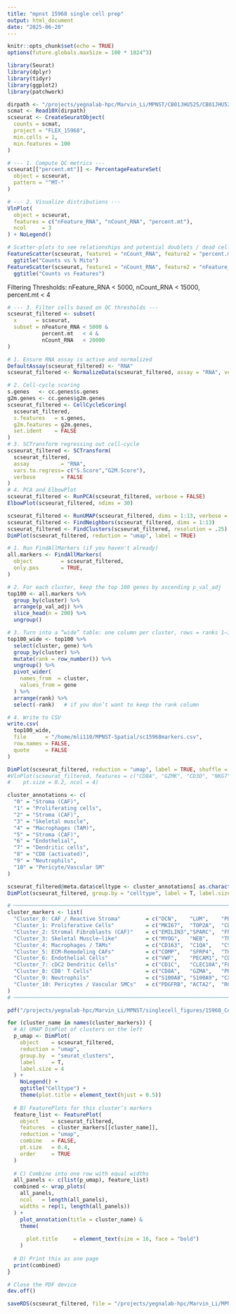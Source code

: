 ```yaml
---
title: "mpnst 15968 single cell prep"
output: html_document
date: "2025-06-20"
---
```


```r
knitr::opts_chunk$set(echo = TRUE)
options(future.globals.maxSize = 100 * 1024^3)
```

```r
library(Seurat)
library(dplyr)
library(tidyr)
library(ggplot2)
library(patchwork)
```

```r
dirpath <- "/projects/yegnalab-hpc/Marvin_Li/MPNST/CB01JHU525/CB01JHU525_000_analysis/cellranger/FLEX_15968/outs/per_sample_outs/FLEX_15968/count/sample_filtered_feature_bc_matrix/"
scmat <- Read10X(dirpath)
scseurat <- CreateSeuratObject(
  counts = scmat,
  project = "FLEX_15968",
  min.cells = 1,
  min.features = 100
)
```

```r
# --- 1. Compute QC metrics ---
scseurat[["percent.mt"]] <- PercentageFeatureSet(
  object = scseurat,
  pattern = "^MT-"
)

# --- 2. Visualize distributions ---
VlnPlot(
  object = scseurat,
  features = c("nFeature_RNA", "nCount_RNA", "percent.mt"),
  ncol     = 3
) + NoLegend()

# Scatter‐plots to see relationships and potential doublets / dead cells
FeatureScatter(scseurat, feature1 = "nCount_RNA", feature2 = "percent.mt") +
  ggtitle("Counts vs % Mito")
FeatureScatter(scseurat, feature1 = "nCount_RNA", feature2 = "nFeature_RNA") +
  ggtitle("Counts vs Features")
```



Filtering Thresholds: nFeature_RNA < 5000, nCount_RNA < 15000, percent.mt < 4
```r
# --- 3. Filter cells based on QC thresholds ---
scseurat_filtered <- subset(
  x      = scseurat,
  subset = nFeature_RNA < 5000 & 
           percent.mt   < 4 &
           nCount_RNA   < 20000
)
```

```r
# 1. Ensure RNA assay is active and normalized
DefaultAssay(scseurat_filtered) <- "RNA"
scseurat_filtered <- NormalizeData(scseurat_filtered, assay = "RNA", verbose = FALSE)

# 2. Cell-cycle scoring
s.genes   <- cc.genes$s.genes
g2m.genes <- cc.genes$g2m.genes
scseurat_filtered <- CellCycleScoring(
  scseurat_filtered,
  s.features   = s.genes,
  g2m.features = g2m.genes,
  set.ident    = FALSE
)
# 3. SCTransform regressing out cell-cycle
scseurat_filtered <- SCTransform(
  scseurat_filtered,
  assay          = "RNA",
  vars.to.regress= c("S.Score","G2M.Score"),
  verbose        = FALSE
)
# 4. PCA and ElbowPlot
scseurat_filtered <- RunPCA(scseurat_filtered, verbose = FALSE)
ElbowPlot(scseurat_filtered, ndims = 30)

```


```r
scseurat_filtered <- RunUMAP(scseurat_filtered, dims = 1:13, verbose = FALSE)
scseurat_filtered <- FindNeighbors(scseurat_filtered, dims = 1:13)
scseurat_filtered <- FindClusters(scseurat_filtered, resolution = .25)
DimPlot(scseurat_filtered, reduction = "umap", label = TRUE)
```

```r
# 1. Run FindAllMarkers (if you haven't already)
all.markers <- FindAllMarkers(
  object         = scseurat_filtered,
  only.pos       = TRUE,
)

# 2. For each cluster, keep the top 100 genes by ascending p_val_adj
top100 <- all.markers %>%
  group_by(cluster) %>%
  arrange(p_val_adj) %>%
  slice_head(n = 200) %>%
  ungroup()

# 3. Turn into a “wide” table: one column per cluster, rows = ranks 1–100
top100_wide <- top100 %>%
  select(cluster, gene) %>%
  group_by(cluster) %>%
  mutate(rank = row_number()) %>%
  ungroup() %>%
  pivot_wider(
    names_from  = cluster,
    values_from = gene
  ) %>%
  arrange(rank) %>%
  select(-rank)   # if you don’t want to keep the rank column

# 4. Write to CSV
write.csv(
  top100_wide,
  file      = "/home/mli110/MPNST-Spatial/sc15968markers.csv",
  row.names = FALSE,
  quote     = FALSE
)
```

```r
DimPlot(scseurat_filtered, reduction = "umap", label = TRUE, shuffle = T)
#VlnPlot(scseurat_filtered, features = c("CD8A", "GZMK", "CD3D", "NKG7", "NCAM1", "TYROBP", "FCGR3A", "CD4", "CLEC10A", "CLEC9A", #"CD74", "CD163"),
#    pt.size = 0.2, ncol = 4)

```

```r
cluster_annotations <- c(
  "0" = "Stroma (CAF)",
  "1" = "Proliferating cells",
  "2" = "Stroma (CAF)",
  "3" = "Skeletal muscle",
  "4" = "Macrophages (TAM)",
  "5" = "Stroma (CAF)",
  "6" = "Endothelial",
  "7" = "Dendritic cells",
  "8" = "CD8 (activated)",
  "9" = "Neutrophils",
  "10" = "Pericyte/Vascular SM"
)

scseurat_filtered@meta.data$celltype <- cluster_annotations[ as.character(scseurat_filtered@meta.data$seurat_clusters) ]
DimPlot(scseurat_filtered, group.by = "celltype", label = T, label.size = 3, repel = T)
```

```r
# ─────────────────────────────────────────────────────────────────────────────
cluster_markers <- list(
  "Cluster_0: CAF / Reactive Stroma"        = c("DCN",    "LUM",    "PDGFRA"),
  "Cluster_1: Proliferative Cells"          = c("MKI67",  "TOP2A",  "CDK1"),
  "Cluster_2: Stromal Fibroblasts (CAF)"    = c("EMILIN3","SPARC",  "FN1"),
  "Cluster_3: Skeletal Muscle–like"         = c("MYOG",   "NEB",    "TNNT3"),
  "Cluster_4: Macrophages / TAMs"           = c("CD163",  "C1QA",   "CSF1R"),
  "Cluster_5: ECM-Remodeling CAFs"          = c("COMP",   "SFRP4",  "THBS2"),
  "Cluster_6: Endothelial Cells"            = c("VWF",    "PECAM1", "CDH5"),
  "Cluster_7: cDC2 Dendritic Cells"         = c("CD1C",   "CLEC10A","FLT3"),
  "Cluster_8: CD8⁺ T Cells"                 = c("CD8A",   "GZMA",   "PRF1"),
  "Cluster_9: Neutrophils"                  = c("S100A8", "S100A9", "CXCR2"),
  "Cluster_10: Pericytes / Vascular SMCs"   = c("PDGFRB", "ACTA2",  "RGS5")
)
# ─────────────────────────────────────────────────────────────────────────────

pdf("/projects/yegnalab-hpc/Marvin_Li/MPNST/singlecell_figures/15968_Celltype_FeaturePlots.pdf", width = 20, height = 6)

for (cluster_name in names(cluster_markers)) {
  # A) UMAP DimPlot of clusters on the left
  p_umap <- DimPlot(
    object    = scseurat_filtered,
    reduction = "umap",
    group.by  = "seurat_clusters",
    label     = T,
    label.size = 4
  ) +
    NoLegend() +
    ggtitle("Celltype") +
    theme(plot.title = element_text(hjust = 0.5))
  
  # B) FeaturePlots for this cluster’s markers
  feature_list <- FeaturePlot(
    object    = scseurat_filtered,
    features  = cluster_markers[[cluster_name]],
    reduction = "umap",
    combine   = FALSE,
    pt.size   = 0.4,
    order     = TRUE
  )
  
  # C) Combine into one row with equal widths
  all_panels <- c(list(p_umap), feature_list)
  combined <- wrap_plots(
    all_panels,
    ncol   = length(all_panels),
    widths = rep(1, length(all_panels))
  ) +
    plot_annotation(title = cluster_name) &
    theme(
      
      plot.title     = element_text(size = 16, face = "bold")
    )
  
  # D) Print this as one page
  print(combined)
}

# Close the PDF device
dev.off()
```

```r
saveRDS(scseurat_filtered, file = "/projects/yegnalab-hpc/Marvin_Li/MPNST/MPNST singlecell rds objects/filtered_15968.RDS")
```